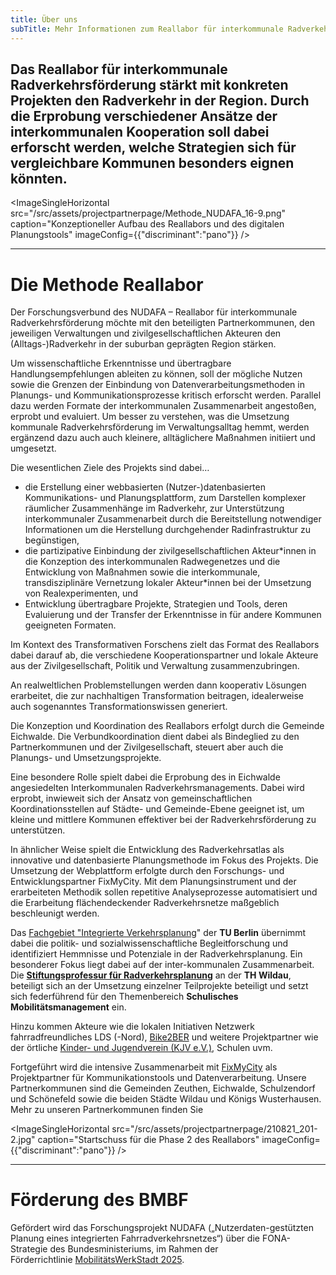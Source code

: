 ```yaml
---
title: Über uns
subTitle: Mehr Informationen zum Reallabor für interkommunale Radverkehrsförderung
---
```

## Das Reallabor für interkommunale Radverkehrsförderung stärkt mit konkreten Projekten den Radverkehr in der Region. Durch die Erprobung verschiedener Ansätze der interkommunalen Kooperation soll dabei erforscht werden, welche Strategien sich für vergleichbare Kommunen besonders eignen könnten.&#x20;

<ImageSingleHorizontal src="/src/assets/projectpartnerpage/Methode_NUDAFA_16-9.png" caption="Konzeptioneller Aufbau des Reallabors und des digitalen Planungstools" imageConfig={{"discriminant":"pano"}} />

---

# **Die Methode Reallabor**

Der Forschungsverbund des NUDAFA – Reallabor für interkommunale Radverkehrsförderung möchte mit den beteiligten Partnerkommunen, den jeweiligen Verwaltungen und zivilgesellschaftlichen Akteuren den (Alltags-)Radverkehr in der suburban geprägten Region stärken.&#x20;

Um wissenschaftliche Erkenntnisse und übertragbare Handlungsempfehlungen ableiten zu können, soll der mögliche Nutzen sowie die Grenzen der Einbindung von Datenverarbeitungsmethoden in Planungs- und Kommunikationsprozesse kritisch erforscht werden. Parallel dazu werden Formate der interkommunalen Zusammenarbeit angestoßen, erprobt und evaluiert. Um besser zu verstehen, was die Umsetzung kommunale Radverkehrsförderung im Verwaltungsalltag hemmt, werden ergänzend dazu auch auch kleinere, alltäglichere Maßnahmen initiiert und umgesetzt.

Die wesentlichen Ziele des Projekts sind dabei…

* die Erstellung einer webbasierten (Nutzer-)datenbasierten Kommunikations- und Planungsplattform, zum Darstellen komplexer räumlicher Zusammenhänge im Radverkehr, zur Unterstützung interkommunaler Zusammenarbeit durch die Bereitstellung notwendiger Informationen um die Herstellung durchgehender Radinfrastruktur zu begünstigen,
* die partizipative Einbindung der zivilgesellschaftlichen Akteur\*innen in die Konzeption des interkommunalen Radwegenetzes und die Entwicklung von Maßnahmen sowie die interkommunale, transdisziplinäre Vernetzung lokaler Akteur\*innen bei der Umsetzung von Realexperimenten, und
* Entwicklung übertragbare Projekte, Strategien und Tools, deren Evaluierung und der Transfer der Erkenntnisse in für andere Kommunen geeigneten Formaten. 



Im Kontext des Transformativen Forschens zielt das Format des Reallabors dabei darauf ab, die verschiedene Kooperationspartner und lokale Akteure aus der Zivilgesellschaft, Politik und Verwaltung zusammenzubringen.&#x20;

An realweltlichen Problemstellungen werden dann kooperativ Lösungen erarbeitet, die zur nachhaltigen Transformation beitragen, idealerweise auch sogenanntes Transformationswissen generiert.&#x20;

Die Konzeption und Koordination des Reallabors erfolgt durch die Gemeinde Eichwalde. Die Verbundkoordination dient dabei als Bindeglied zu den Partnerkommunen und der Zivilgesellschaft, steuert aber auch die Planungs- und Umsetzungsprojekte.&#x20;

Eine besondere Rolle spielt dabei die Erprobung des in Eichwalde angesiedelten Interkommunalen Radverkehrsmanagements. Dabei wird erprobt, inwieweit sich der Ansatz von gemeinschaftlichen Koordinationsstellen auf Städte- und Gemeinde-Ebene geeignet ist, um kleine und mittlere Kommunen effektiver bei der Radverkehrsförderung zu unterstützen.&#x20;

In ähnlicher Weise spielt die Entwicklung des Radverkehrsatlas als innovative und datenbasierte Planungsmethode im Fokus des Projekts. Die Umsetzung der Webplattform erfolgte durch den Forschungs- und Entwicklungspartner FixMyCity. Mit dem Planungsinstrument und der erarbeiteten Methodik sollen repetitive Analyseprozesse automatisiert und die Erarbeitung flächendeckender Radverkehrsnetze maßgeblich beschleunigt werden.&#x20;



Das [Fachgebiet "Integrierte Verkehrsplanung](https://ivp.tu-berlin.de/)" der **TU Berlin** übernimmt dabei die politik- und sozialwissenschaftliche Begleitforschung und identifiziert Hemmnisse und Potenziale in der Radverkehrsplanung. Ein besonderer Fokus liegt dabei auf der inter-kommunalen Zusammenarbeit. Die [**Stiftungsprofessur für Radverkehrsplanung**](https://www.th-wildau.de/index.php?id=28606) an der **TH Wildau**, beteiligt sich an der Umsetzung einzelner Teilprojekte beteiligt und setzt sich federführend für den Themenbereich **Schulisches Mobilitätsmanagement** ein.&#x20;

Hinzu kommen Akteure wie die lokalen Initiativen Netzwerk fahrradfreundliches LDS (-Nord), [Bike2BER](https://bike2ber.de/) und weitere Projektpartner wie der örtliche [Kinder- und Jugendverein (KJV e.V.)](https://www.kjv.de/), Schulen uvm.

Fortgeführt wird die intensive Zusammenarbeit mit [FixMyCity](https://fixmyberlin.de/) als Projektpartner für Kommunikationstools und Datenverarbeitung. Unsere Partnerkommunen sind die Gemeinden Zeuthen, Eichwalde, Schulzendorf und Schönefeld sowie die beiden Städte Wildau und Königs Wusterhausen. Mehr zu unseren Partnerkommunen finden Sie <TextLinkArrow href="https://next.nudafa.de/partnerkommunen/" display="hier" external={false} />

<ImageSingleHorizontal src="/src/assets/projectpartnerpage/210821_201-2.jpg" caption="Startschuss für die Phase 2 des Reallabors" imageConfig={{"discriminant":"pano"}} />

---

# **Förderung des BMBF**

Gefördert wird das Forschungsprojekt NUDAFA („Nutzerdaten-gestützten Planung eines integrierten Fahrradverkehrsnetzes“) über die FONA-Strategie des Bundesministeriums, im Rahmen der Förderrichtlinie [MobilitätsWerkStadt 2025](https://www.zukunft-nachhaltige-mobilitaet.de/mobilitaetswerkstadt-mws-2025/).
